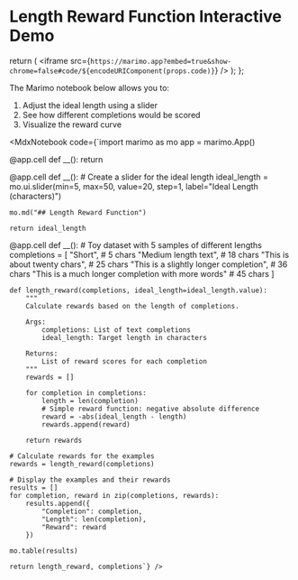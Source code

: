 # Length Reward Function Interactive Demo

  return (
    <iframe src={`https://marimo.app?embed=true&show-chrome=false#code/${encodeURIComponent(props.code)}`} />
  );
};

The Marimo notebook below allows you to:
1. Adjust the ideal length using a slider
2. See how different completions would be scored
3. Visualize the reward curve

<MdxNotebook code={`import marimo as mo
app = marimo.App()

@app.cell
def __():
    return

@app.cell
def __():
    # Create a slider for the ideal length
    ideal_length = mo.ui.slider(min=5, max=50, value=20, step=1, label="Ideal Length (characters)")
    
    mo.md("## Length Reward Function")
    
    return ideal_length

@app.cell
def __():
    # Toy dataset with 5 samples of different lengths
    completions = [
        "Short",                                  # 5 chars
        "Medium length text",                     # 18 chars
        "This is about twenty chars",             # 25 chars
        "This is a slightly longer completion",   # 36 chars
        "This is a much longer completion with more words"  # 45 chars
    ]
    
    def length_reward(completions, ideal_length=ideal_length.value):
        """
        Calculate rewards based on the length of completions.
        
        Args:
            completions: List of text completions
            ideal_length: Target length in characters
            
        Returns:
            List of reward scores for each completion
        """
        rewards = []
        
        for completion in completions:
            length = len(completion)
            # Simple reward function: negative absolute difference
            reward = -abs(ideal_length - length)
            rewards.append(reward)
            
        return rewards
    
    # Calculate rewards for the examples
    rewards = length_reward(completions)
    
    # Display the examples and their rewards
    results = []
    for completion, reward in zip(completions, rewards):
        results.append({
            "Completion": completion,
            "Length": len(completion),
            "Reward": reward
        })
    
    mo.table(results)
    
    return length_reward, completions`} /> 